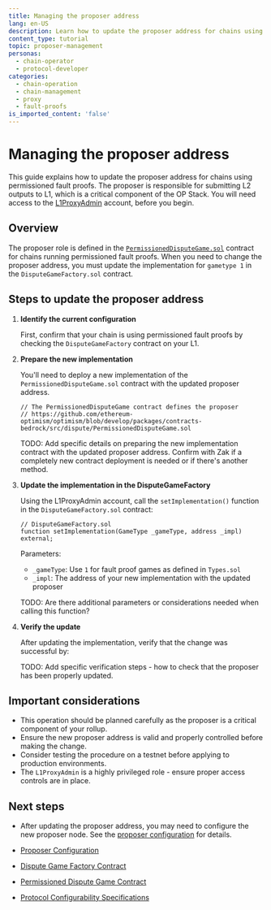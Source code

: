 ```yaml
---
title: Managing the proposer address
lang: en-US
description: Learn how to update the proposer address for chains using permissioned fault proofs.
content_type: tutorial
topic: proposer-management
personas:
  - chain-operator
  - protocol-developer
categories:
  - chain-operation
  - chain-management
  - proxy
  - fault-proofs
is_imported_content: 'false'
---
```


# Managing the proposer address

This guide explains how to update the proposer address for chains using permissioned fault proofs. 
The proposer is responsible for submitting L2 outputs to L1, which is a critical component of the OP Stack.
You will need access to the [L1ProxyAdmin](/superchain/privileged-roles#l1-proxy-admin) account, before you begin.

## Overview

The proposer role is defined in the [`PermissionedDisputeGame.sol`](https://github.com/ethereum-optimism/optimism/blob/develop/packages/contracts-bedrock/src/dispute/PermissionedDisputeGame.sol) contract for chains running permissioned fault proofs. 
When you need to change the proposer address, you must update the implementation for `gametype 1` in the `DisputeGameFactory.sol` contract.

## Steps to update the proposer address

1.  **Identify the current configuration**

    First, confirm that your chain is using permissioned fault proofs by checking the `DisputeGameFactory` contract on your L1.

2.  **Prepare the new implementation**

    You'll need to deploy a new implementation of the `PermissionedDisputeGame.sol` contract with the updated proposer address.

    ```solidity
    // The PermissionedDisputeGame contract defines the proposer
    // https://github.com/ethereum-optimism/optimism/blob/develop/packages/contracts-bedrock/src/dispute/PermissionedDisputeGame.sol
    ```

    TODO: Add specific details on preparing the new implementation contract with the updated proposer address. 
    Confirm with Zak if a completely new contract deployment is needed or if there's another method.

3.  **Update the implementation in the DisputeGameFactory**

    Using the L1ProxyAdmin account, call the `setImplementation()` function in the `DisputeGameFactory.sol` contract:

    ```solidity
    // DisputeGameFactory.sol
    function setImplementation(GameType _gameType, address _impl) external;
    ```

    Parameters:

    *   `_gameType`: Use `1` for fault proof games as defined in `Types.sol`
    *   `_impl`: The address of your new implementation with the updated proposer

    TODO: Are there additional parameters or considerations needed when calling this function?

4.  **Verify the update**

    After updating the implementation, verify that the change was successful by:

    TODO: Add specific verification steps - how to check that the proposer has been properly updated.

## Important considerations

*   This operation should be planned carefully as the proposer is a critical component of your rollup.
*   Ensure the new proposer address is valid and properly controlled before making the change.
*   Consider testing the procedure on a testnet before applying to production environments.
*   The `L1ProxyAdmin` is a highly privileged role - ensure proper access controls are in place.

## Next steps

*   After updating the proposer address, you may need to configure the new proposer node. See the [proposer configuration](/operators/chain-operators/configuration/proposer) for details.

*   [Proposer Configuration](/operators/chain-operators/configuration/proposer)

*   [Dispute Game Factory Contract](https://github.com/ethereum-optimism/optimism/blob/develop/packages/contracts-bedrock/src/dispute/DisputeGameFactory.sol)

*   [Permissioned Dispute Game Contract](https://github.com/ethereum-optimism/optimism/blob/develop/packages/contracts-bedrock/src/dispute/PermissionedDisputeGame.sol)

*   [Protocol Configurability Specifications](https://specs.optimism.io/protocol/configurability.html#proposer-address)
